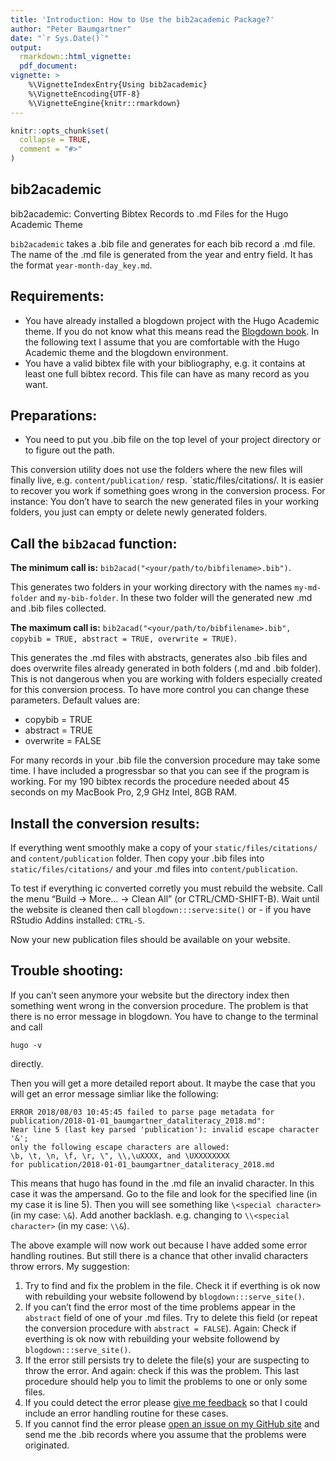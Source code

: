 ```yaml
---
title: 'Introduction: How to Use the bib2academic Package?'
author: "Peter Baumgartner"
date: "`r Sys.Date()`"
output:
  rmarkdown::html_vignette:
  pdf_document:
vignette: >
    %\VignetteIndexEntry{Using bib2academic} 
    %\VignetteEncoding{UTF-8}
    %\VignetteEngine{knitr::rmarkdown}
---
```


```r
knitr::opts_chunk$set(
  collapse = TRUE,
  comment = "#>"
)
```

## bib2academic

bib2academic: Converting Bibtex Records to .md Files for the Hugo Academic Theme

`bib2academic` takes a .bib file and generates for each bib record a .md file. The name of the .md file is generated from the year and entry field. It has the format `year-month-day_key.md`.

## Requirements:

+ You have already installed a blogdown project with the Hugo Academic theme. If you do not know what this means read the [Blogdown book](https://bookdown.org/yihui/blogdown/). In the following text I assume that you are comfortable with the Hugo Academic theme and the blogdown environment.
+ You have a valid bibtex file with your bibliography, e.g. it contains at least one full bibtex record. This file can have as many record as you want.

## Preparations:

+ You need to put you .bib file on the top level of your project directory or to figure out the path.

This conversion utility does not use the folders where the new files will finally live, e.g. `content/publication/` resp. `static/files/citations/. It is easier to recover you  work if something goes wrong in the conversion process. For instance: You don't have to search the new generated files in your working folders, you just can empty or delete newly generated folders.

## Call the `bib2acad` function:

**The minimum call is:** `bib2acad("<your/path/to/bibfilename>.bib")`.

This generates two folders in your working directory with the names `my-md-folder` and `my-bib-folder`. In these two folder will the generated new .md and .bib files collected.

**The maximum call is:** `bib2acad("<your/path/to/bibfilename>.bib", copybib = TRUE, abstract = TRUE, overwrite = TRUE)`.

This generates the .md files with abstracts, generates also .bib files and does  overwrite files already generated in both folders (.md and .bib folder). This is not dangerous when you are working with folders especially created for this conversion process. To have more control you can change these parameters. Default values are: 

+ copybib = TRUE
+ abstract = TRUE
+ overwrite = FALSE

For many records in your .bib file the conversion procedure may take some time. I have included a progressbar so that you can see if the program is working. For my 190 bibtex records the procedure needed about 45 seconds on my MacBook Pro, 2,9 GHz Intel, 8GB RAM.

## Install the conversion results:

If everything went smoothly make a copy of your `static/files/citations/` and `content/publication` folder. Then copy your .bib files into `static/files/citations/` and your .md files into `content/publication`.

To test if everything ic converted corretly you must rebuild the website. Call  the menu "Build -> More… -> Clean All" (or CTRL/CMD-SHIFT-B). Wait until the website is cleaned then call `blogdown:::serve:site()` or - if you have RStudio Addins installed: `CTRL-S`.

Now your new publication files should be available on your website.

## Trouble shooting:

If you can't seen anymore your website but the directory index then something went wrong in the conversion procedure. The problem is that there is no error message in blogdown. You have to change to the terminal and call

`hugo -v`

directly. 

Then you will get a more detailed report about. It maybe the case that you will get an error message simliar like the following:

```
ERROR 2018/08/03 10:45:45 failed to parse page metadata for  
publication/2018-01-01_baumgartner_dataliteracy_2018.md":  
Near line 5 (last key parsed 'publication'): invalid escape character '&';  
only the following escape characters are allowed:  
\b, \t, \n, \f, \r, \", \\,\uXXXX, and \UXXXXXXXX   
for publication/2018-01-01_baumgartner_dataliteracy_2018.md
```
This means that hugo has found in the .md file an invalid character. In this case it was the ampersand. Go to the file and look for the specified line (in my case it is line 5). Then you will see something like `\<special character>` (in my case: `\&`). Add another backlash. e.g. changing to `\\<special character>` (in my case: `\\&`).

The above example will now work out because I have added some error handling routines. But still there is a chance that other invalid characters throw errors. My suggestion:

1. Try to find and fix the problem in the file. Check it if everthing is ok now with rebuilding your website followend by `blogdown:::serve_site()`.
2. If you can't find the error most of the time problems appear in the `abstract` field of one of your .md files. Try to delete this field (or repeat the conversion procedure with `abstract = FALSE`). Again: Check if everthing is ok now with rebuilding your website followend by `blogdown:::serve_site()`.
3. If the error still persists try to delete the file(s) your are suspecting to throw the error. And again: check if this was the problem. This last procedure should help you to limit the problems to one or only some files.
4. If you could detect the error please [give me feedback](https://github.com/petzi53/bib2academic/issues/new) so that I could include an error handling routine for these cases. 
5. If you cannot find the error please [open an issue on my GitHub site](https://github.com/petzi53/bib2academic/issues/new) and send me the .bib records where you assume that the problems were originated.

